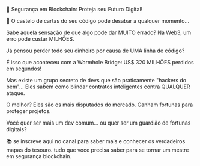 🔐 Segurança em Blockchain: Proteja seu Futuro Digital!

🏰 O castelo de cartas do seu código pode desabar a qualquer momento...

Sabe aquela sensação de que algo pode dar MUITO errado? Na Web3, um erro pode custar MILHÕES.

Já pensou perder todo seu dinheiro por causa de UMA linha de código?

É isso que aconteceu com a Wormhole Bridge: US$ 320 MILHÕES perdidos em segundos!

Mas existe um grupo secreto de devs que são praticamente "hackers do bem"...
Eles sabem como blindar contratos inteligentes contra QUALQUER ataque.

O melhor? Eles são os mais disputados do mercado. Ganham fortunas para proteger projetos.

Você quer ser mais um dev comum... ou quer ser um guardião de fortunas digitais?

📚 se inscreve aqui no canal para saber mais e conhecer os verdadeiros mapas do tesouro. tudo que voce precisa saber para se tornar um mestre em segurança blockchain.
